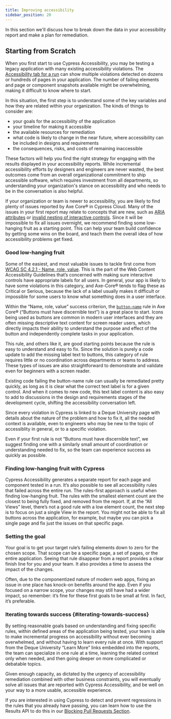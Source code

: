 ```yaml
---
title: Improving accessibility
sidebar_position: 20
---
```


In this section we'll discuss how to break down the data in your accessibility report and make a plan for remediation.

<DocsImage
  src="/img/accessibility/guides/a11y-standards.png"
  alt="A list of accessibility rules where some are passing and failing. Two major sections are identified - the passing rules as 'Your current standard', and the failing rules as 'Your issues to address'. Within the failing rules list, 2 rules are called out as 'Your next tasks' because they have the smallest count of elements failing the rule."
  noBorder={true}
/>

## Starting from Scratch

When you first start to use Cypress Accessibility, you may be testing a legacy application with many existing accessibility violations. The [Accessibility tab for a run](/accessibility/core-concepts/run-level-reports) can show multiple violations detected on dozens or hundreds of pages in your application. The number of failing elements and page or component snapshots available might be overwhelming, making it difficult to know where to start.

In this situation, the first step is to understand some of the key variables and how they are related within your organization. The kinds of things to consider are:

- your goals for the accessibility of the application
- your timeline for making it accessible
- the available resources for remediation
- what code is likely to change in the near future, where accessibility can be included in designs and requirements
- the consequences, risks, and costs of remaining inaccessible

These factors will help you find the right strategy for engaging with the results displayed in your accessibility reports. While incremental accessibility efforts by designers and engineers are never wasted, the best outcomes come from an overall organizational commitment to ship accessible software, which requires investment from all departments, so understanding your organization's stance on accessibility and who needs to be in the conversation is also helpful.

If your organization or team is newer to accessibility, you are likely to find plenty of issues reported by Axe Core® in Cypress Cloud. Many of the issues in your first report may relate to concepts that are new, such as [ARIA attributes](https://developer.mozilla.org/en-US/docs/Web/Accessibility/ARIA) or [invalid nesting of interactive controls](https://dequeuniversity.com/rules/axe/4.2/nested-interactive). Since it will be impossible to fix all issues overnight, we recommend finding some low-hanging fruit as a starting point. This can help your team build confidence by getting some wins on the board, and teach them the overall idea of how accessibility problems get fixed.

### Good low-hanging fruit

Some of the easiest, and most valuable issues to tackle first come from [WCAG SC 4.2.1 \- Name, role, value](https://www.w3.org/WAI/WCAG21/Understanding/name-role-value.html). This is the part of the Web Content Accessibility Guidelines that’s concerned with making sure interactive controls have appropriate labels for all users. In general, your app is likely to have some violations in this category, and Axe-Core® tends to flag these as Critical or Serious, because the lack of a label usually makes it difficult or impossible for some users to know what something does in a user interface.

Within the “Name, role, value” success criterion, the [`button-name`](https://dequeuniversity.com/rules/axe/4.7/button-name) rule in Axe Core® (“Buttons must have discernible text”) is a great place to start. Icons being used as buttons are common in modern user interfaces and they are often missing descriptive text content for screen reader users, which directly impacts their ability to understand the purpose and effect of the button and independently complete tasks in your application.

This rule, and others like it, are good starting points because the rule is easy to understand and easy to fix. Since the solution is purely a code update to add the missing label text to buttons, this category of rule requires little or no coordination across departments or teams to address. These types of issues are also straightforward to demonstrate and validate even for beginners with a screen reader.

Existing code failing the button-name rule can usually be remediated pretty quickly, as long as it is clear what the correct text label is for a given control. And when it comes to new code, this text label content is also easy to add to discussions in the design and requirements stages of the development cycle, shifting the accessibility conversation left.

Since every violation in Cypress is linked to a Deque University page with details about the nature of the problem and how to fix it, all the needed context is available, even to engineers who may be new to the topic of accessiblity in general, or to a specific violation.

Even if your first rule is not “Buttons must have discernible text”, we suggest finding one with a similarly small amount of coordination or understanding needed to fix, so the team can experience success as quickly as possible.

### Finding low-hanging fruit with Cypress

Cypress Accessibility generates a separate report for each page and component tested in a run. It’s also possible to see all accessibility rules that failed across the entire run. The rules-first approach is useful when finding low-hanging fruit. The rules with the smallest element count are the closest to being fully fixed, and removed from the report. If, at the “All Views” level, there’s not a good rule with a low element count, the next step is to focus on just a single View in the report. You might not be able to fix all buttons across the application, for example, but maybe you can pick a single page and fix just the issues on that specific page.

### Setting the goal

Your goal is to get your target rule’s failing elements down to zero for the chosen scope. That scope can be a specific page, a set of pages, or the entire application. Seeing that rule disappear from a report provides a clear finish line for you and your team. It also provides a time to assess the impact of the changes.

Often, due to the componentized nature of modern web apps, fixing an issue in one place has knock-on benefits around the app. Even if you focused on a narrow scope, your changes may still have had a wider impact, so remember: it’s fine for these first goals to be small at first. In fact, it’s preferable.

### Iterating towards success {#iterating-towards-success}

By setting reasonable goals based on understanding and fixing specific rules, within defined areas of the application being tested, your team is able to make incremental progress on accessibility without ever becoming overwhelmed, and without having to learn every rule at once. With support from the Deque University “Learn More” links embedded into the reports, the team can specialize in one rule at a time, learning the related context only when needed, and then going deeper on more complicated or debatable topics.

Given enough capacity, as dictated by the urgency of accessibility remediation combined with other business constraints, you will eventually solve all issues that are reported with Cypress Accessibility, and be well on your way to a more usable, accessible experience.

If you are interested in using Cypress to detect and prevent regressions in the rules that you already have passing, you can learn how to use the Results API to do this in our [Blocking Pull Requests Section](/accessibility/guides/blocking-pull-requests).
